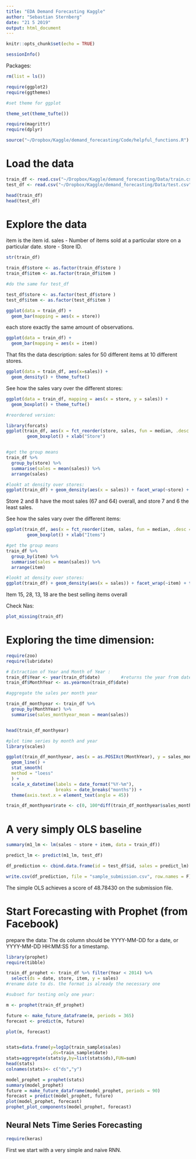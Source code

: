 ```yaml
---
title: "EDA Demand Forecasting Kaggle"
author: "Sebastian Sternberg"
date: "21 5 2019"
output: html_document
---
```


```r
knitr::opts_chunk$set(echo = TRUE)

sessionInfo()

```

Packages:

```r

rm(list = ls())

require(ggplot2)
require(ggthemes)

#set theme for ggplot

theme_set(theme_tufte())

require(magrittr)
require(dplyr)


```



```r
source("~/Dropbox/Kaggle/demand_forecasting/Code/helpful_functions.R")

```


# Load the data


```r

train_df <- read.csv("~/Dropbox/Kaggle/demand_forecasting/Data/train.csv")
test_df <- read.csv("~/Dropbox/Kaggle/demand_forecasting/Data/test.csv")

head(train_df)
head(test_df)

```


# Explore the data

item is the item id. sales - Number of items sold at a particular store on a particular date. store - Store ID.


```r

str(train_df)

train_df$store <- as.factor(train_df$store )
train_df$item <- as.factor(train_df$item )

#do the same for test_df

test_df$store <- as.factor(test_df$store )
test_df$item <- as.factor(test_df$item )

```



```r

ggplot(data = train_df) +
  geom_bar(mapping = aes(x = store))

```

each store exactly the same amount of observations. 


```r

ggplot(data = train_df) +
  geom_bar(mapping = aes(x = item))

```

That fits the data description: sales for 50 different items at 10 different stores.


```r

ggplot(data = train_df, aes(x=sales)) + 
  geom_density() + theme_tufte()

```

See how the sales vary over the different stores:

```r

ggplot(data = train_df, mapping = aes(x = store, y = sales)) +
  geom_boxplot() + theme_tufte()

#reordered version:

library(forcats)
ggplot(train_df, aes(x = fct_reorder(store, sales, fun = median, .desc =TRUE), y = sales)) + 
        geom_boxplot() + xlab("Store") 


#get the group means
train_df %>%
  group_by(store) %>%
  summarise(sales = mean(sales)) %>%
  arrange(sales)

#lookt at density over stores:
ggplot(train_df) + geom_density(aes(x = sales)) + facet_wrap(~store) + theme_tufte()

```

Store 2 and 8 have the most sales (67 and 64) overall, and store 7 and 6 the least sales.



See how the sales vary over the different items:

```r

ggplot(train_df, aes(x = fct_reorder(item, sales, fun = median, .desc =TRUE), y = sales)) + 
        geom_boxplot() + xlab("Items")

#get the group means
train_df %>%
  group_by(item) %>%
  summarise(sales = mean(sales)) %>%
  arrange(item)

#lookt at density over stores:
ggplot(train_df) + geom_density(aes(x = sales)) + facet_wrap(~item) + theme_tufte()
```

Item 15, 28, 13, 18 are the best selling items overall


Check Nas:

```r

plot_missing(train_df)

```


# Exploring the time dimension:

```r
require(zoo)
require(lubridate)

# Extraction of Year and Month of Year :
train_df$Year <- year(train_df$date)        #returns the year from date i.e. 2013, 2014 etc.
train_df$MonthYear <- as.yearmon(train_df$date)

#aggregate the sales per month year

train_df_monthyear <- train_df %>% 
  group_by(MonthYear) %>%
  summarise(sales_monthyear_mean = mean(sales))


head(train_df_monthyear)

#plot time series by month and year
library(scales)

ggplot(train_df_monthyear, aes(x = as.POSIXct(MonthYear), y = sales_monthyear_mean)) + 
  geom_line() + 
  stat_smooth(
  method = "loess"
  ) + 
  scale_x_datetime(labels = date_format("%Y-%m"), 
                   breaks = date_breaks("months")) + 
  theme(axis.text.x = element_text(angle = 45))


```


```r

train_df_monthyear$rate <- c(0, 100*diff(train_df_monthyear$sales_monthyear_mean)/train_df_monthyear[-nrow(train_df_monthyear),]$sales_monthyear_mean)

```



# A very simply OLS baseline


```r

summary(m1_lm <- lm(sales ~ store + item, data = train_df))

predict_lm <- predict(m1_lm, test_df)

df_prediction <- cbind.data.frame(id = test_df$id, sales = predict_lm)

write.csv(df_prediction, file = "sample_submission.csv", row.names = F)

```

The simple OLS achieves a score of 48.78430 on the submission file.


# Start Forecasting with Prophet (from Facebook)



prepare the data: The ds column should be YYYY-MM-DD for a date, or YYYY-MM-DD HH:MM:SS for a timestamp.

```r
library(prophet)
require(tibble)

train_df_prophet <- train_df %>% filter(Year < 2014) %>% 
  select(ds = date, store, item, y = sales)
#rename date to ds. the format is already the necessary one

#subset for testing only one year:

m <- prophet(train_df_prophet)

future <- make_future_dataframe(m, periods = 365)
forecast <- predict(m, future)

plot(m, forecast)


stats=data.frame(y=log1p(train_sample$sales)
                 ,ds=train_sample$date)
stats=aggregate(stats$y,by=list(stats$ds),FUN=sum)
head(stats)
colnames(stats)<- c("ds","y")

model_prophet = prophet(stats)
summary(model_prophet)
future = make_future_dataframe(model_prophet, periods = 90)
forecast = predict(model_prophet, future)
plot(model_prophet, forecast)
prophet_plot_components(model_prophet, forecast)


```


## Neural Nets Time Series Forecasting


```r
require(keras)


```

First we start with a very simple and naive RNN. 

```r



```

















